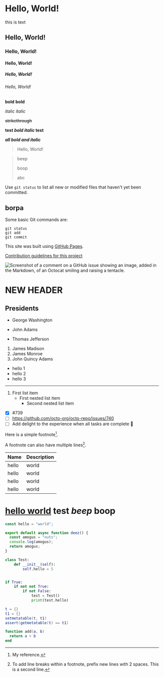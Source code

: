 
# Hello, World!

this is text

## Hello, World!

### Hello, World!

#### Hello, World!

##### Hello, World!

###### Hello, World!

**bold** **bold**

_italic_ _italic_

~~strikethrough~~

**test _bold italic_ test**

_**all bold and italic**_

> Hello, World!

> beep
>
> boop
>
> abc

Use `git status` to list all new or modified files that haven't yet been
committed.

## borpa

Some basic Git commands are:

```
git status
git add
git commit
```

This site was built using [GitHub Pages](https://pages.github.com/).

[Contribution guidelines for this project](docs/CONTRIBUTING.md)

![Screenshot of a comment on a GitHub issue showing an image, added in the Markdown, of an Octocat smiling and raising a tentacle.](https://myoctocat.com/assets/images/base-octocat.svg)

# NEW HEADER

## Presidents

- George Washington

* John Adams

- Thomas Jefferson

1. James Madison
2. James Monroe
3. John Quincy Adams

- hello 1
- hello 2
- hello 3

---

1. First list item
   - First nested list item
     - Second nested list item

- [x] #739
- [ ] https://github.com/octo-org/octo-repo/issues/740
- [ ] Add delight to the experience when all tasks are complete :tada:

Here is a simple footnote[^1].

A footnote can also have multiple lines[^2].

[^1]: My reference.

[^2]: To add line breaks within a footnote, prefix new lines with 2 spaces. This
is a second line.

| Name  | Description |
| ----- | ----------- |
| hello | world       |
| hello | world       |
| hello | world       |
| hello | world       |

# [hello world](/contact) test _beep_ **boop**

```js
const hello = "world";

export default async function deez() {
  const amogus = "nuts";
  console.log(amogus);
  return amogus;
}
```

```py
class Test:
    def __init__(self):
        self.hello = 5


if True:
    if not not True:
        if not False:
            test = Test()
            print(test.hello)
```

```lua
t = {}
t1 = {}
setmetatable(t, t1)
assert(getmetatable(t) == t1)

function add(a, b)
  return a + b
end
```
